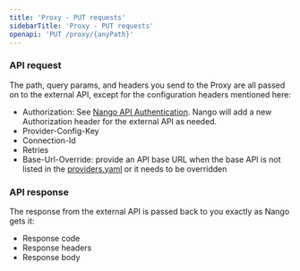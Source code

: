 ```yaml
---
title: 'Proxy - PUT requests'
sidebarTitle: 'Proxy - PUT requests'
openapi: 'PUT /proxy/{anyPath}'
---
```


### API request
The path, query params, and headers you send to the Proxy are all passed on to the external API, except for the configuration headers mentioned here:
* Authorization: See [Nango API Authentication](/api-reference/authentication). Nango will add a new Authorization header for the external API as needed.
* Provider-Config-Key
* Connection-Id
* Retries
* Base-Url-Override: provide an API base URL when the base API is not listed in the [providers.yaml](https://nango.dev/providers.yaml) or it needs to be overridden

### API response

The response from the external API is passed back to you exactly as Nango gets it:
* Response code
* Response headers
* Response body

